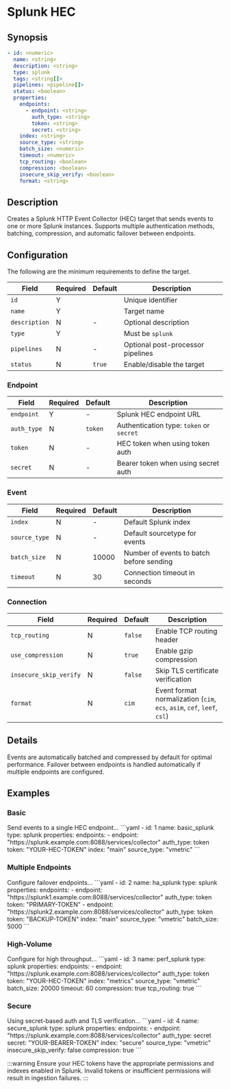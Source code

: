 # Splunk HEC

## Synopsis

```yaml
- id: <numeric>
  name: <string>
  description: <string>
  type: splunk
  tags: <string[]>
  pipelines: <pipeline[]>
  status: <boolean>
  properties:
    endpoints:
      - endpoint: <string>
        auth_type: <string>
        token: <string>
        secret: <string>
    index: <string>
    source_type: <string>
    batch_size: <numeric>
    timeout: <numeric>
    tcp_routing: <boolean>
    compression: <boolean>
    insecure_skip_verify: <boolean>
    format: <string>
```

## Description

Creates a Splunk HTTP Event Collector (HEC) target that sends events to one or more Splunk instances. Supports multiple authentication methods, batching, compression, and automatic failover between endpoints.

## Configuration

The following are the minimum requirements to define the target.

|Field|Required|Default|Description|
|---|---|---|---|
|`id`|Y||Unique identifier|
|`name`|Y||Target name|
|`description`|N|-|Optional description|
|`type`|Y||Must be `splunk`|
|`pipelines`|N|-|Optional post-processor pipelines|
|`status`|N|`true`|Enable/disable the target|

### Endpoint

|Field|Required|Default|Description|
|---|---|---|---|
|`endpoint`|Y|-|Splunk HEC endpoint URL|
|`auth_type`|N|`token`|Authentication type: `token` or `secret`|
|`token`|N|-|HEC token when using token auth|
|`secret`|N|-|Bearer token when using secret auth|

### Event

|Field|Required|Default|Description|
|---|---|---|---|
|`index`|N|-|Default Splunk index|
|`source_type`|N|-|Default sourcetype for events|
|`batch_size`|N|10000|Number of events to batch before sending|
|`timeout`|N|30|Connection timeout in seconds|

### Connection

|Field|Required|Default|Description|
|---|---|---|---|
|`tcp_routing`|N|`false`|Enable TCP routing header|
|`use_compression`|N|`true`|Enable gzip compression|
|`insecure_skip_verify`|N|`false`|Skip TLS certificate verification|
|`format`|N|`cim`|Event format normalization (`cim`, `ecs`, `asim`, `cef`, `leef`, `csl`)|

## Details

Events are automatically batched and compressed by default for optimal performance. Failover between endpoints is handled automatically if multiple endpoints are configured.

## Examples

### Basic

<ExampleGrid>
  <CommentCol>
    Send events to a single HEC endpoint...
  </CommentCol>
  <CodeCol>
    ```yaml
    - id: 1
      name: basic_splunk
      type: splunk
      properties:
        endpoints:
          - endpoint: "https://splunk.example.com:8088/services/collector"
            auth_type: token
            token: "YOUR-HEC-TOKEN"
        index: "main"
        source_type: "vmetric"
    ```
  </CodeCol>
</ExampleGrid>

### Multiple Endpoints

<ExampleGrid>
  <CommentCol>
    Configure failover endpoints...
  </CommentCol>
  <CodeCol>
    ```yaml
    - id: 2
      name: ha_splunk
      type: splunk
      properties:
        endpoints:
          - endpoint: "https://splunk1.example.com:8088/services/collector"
            auth_type: token
            token: "PRIMARY-TOKEN"
          - endpoint: "https://splunk2.example.com:8088/services/collector"
            auth_type: token
            token: "BACKUP-TOKEN"
        index: "main"
        source_type: "vmetric"
        batch_size: 5000
    ```
  </CodeCol>
</ExampleGrid>

### High-Volume

<ExampleGrid>
  <CommentCol>
    Configure for high throughput...
  </CommentCol>
  <CodeCol>
    ```yaml
    - id: 3
      name: perf_splunk
      type: splunk
      properties:
        endpoints:
          - endpoint: "https://splunk.example.com:8088/services/collector"
            auth_type: token
            token: "YOUR-HEC-TOKEN"
        index: "metrics"
        source_type: "vmetric"
        batch_size: 20000
        timeout: 60
        compression: true
        tcp_routing: true
    ```
  </CodeCol>
</ExampleGrid>

### Secure

<ExampleGrid>
  <CommentCol>
    Using secret-based auth and TLS verification...
  </CommentCol>
  <CodeCol>
    ```yaml
    - id: 4
      name: secure_splunk
      type: splunk
      properties:
        endpoints:
          - endpoint: "https://splunk.example.com:8088/services/collector"
            auth_type: secret
            secret: "YOUR-BEARER-TOKEN"
        index: "secure"
        source_type: "vmetric"
        insecure_skip_verify: false
        compression: true
    ```
  </CodeCol>
</ExampleGrid>

:::warning
Ensure your HEC tokens have the appropriate permissions and indexes enabled in Splunk. Invalid tokens or insufficient permissions will result in ingestion failures.
:::
